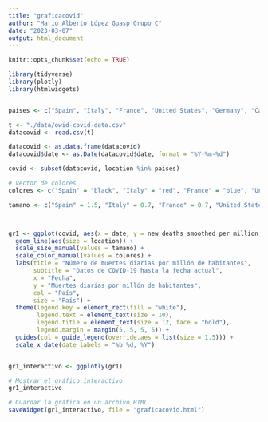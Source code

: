 ```yaml
---
title: "graficacovid"
author: "Mario Alberto López Guasp Grupo C"
date: "2023-03-07"
output: html_document
---
```


```r
knitr::opts_chunk$set(echo = TRUE)
```

```r
library(tidyverse)
library(plotly)
library(htmlwidgets)


paises <- c("Spain", "Italy", "France", "United States", "Germany", "Canada", "Japan", "India")

t <- "./data/owid-covid-data.csv"
datacovid <- read.csv(t)

datacovid <- as.data.frame(datacovid)
datacovid$date <- as.Date(datacovid$date, format = "%Y-%m-%d")

covid <- subset(datacovid, location %in% paises)

# Vector de colores
colores <- c("Spain" = "black", "Italy" = "red", "France" = "blue", "United States" = "green", "Germany" = "purple", "Canada" = "orange", "Japan" = "grey", "India" = "brown")

tamano <- c("Spain" = 1.5, "Italy" = 0.7, "France" = 0.7, "United States" = 0.7, "Germany" = 0.7, "Canada" = 0.7, "Japan" = 0.7, "India" = 0.7)



gr1 <- ggplot(covid, aes(x = date, y = new_deaths_smoothed_per_million, col= location)) +
  geom_line(aes(size = location)) + 
  scale_size_manual(values = tamano) +
  scale_color_manual(values = colores) +
  labs(title = "Número de muertes diarias por millón de habitantes",
       subtitle = "Datos de COVID-19 hasta la fecha actual",
       x = "Fecha",
       y = "Muertes diarias por millón de habitantes",
       col = "País",
       size = "País") +
  theme(legend.key = element_rect(fill = "white"),
        legend.text = element_text(size = 10),
        legend.title = element_text(size = 12, face = "bold"),
        legend.margin = margin(5, 5, 5, 5)) +
  guides(col = guide_legend(override.aes = list(size = 1.5))) + 
  scale_x_date(date_labels = "%b %d, %Y")


gr1_interactivo <- ggplotly(gr1)

# Mostrar el gráfico interactivo
gr1_interactivo

# Guardar la gráfica en un archivo HTML
saveWidget(gr1_interactivo, file = "graficacovid.html")

```
